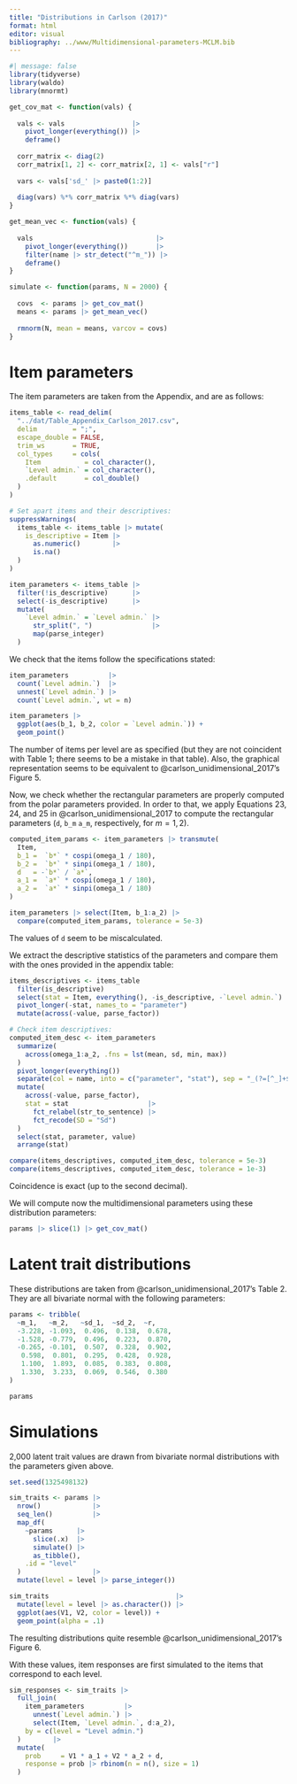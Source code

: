 ```yaml
---
title: "Distributions in Carlson (2017)"
format: html
editor: visual
bibliography: ../www/Multidimensional-parameters-MCLM.bib
---
```


```r
#| message: false
library(tidyverse)
library(waldo)
library(mnormt)
```

```r
get_cov_mat <- function(vals) {
  
  vals <- vals                 |>
    pivot_longer(everything()) |>
    deframe()
  
  corr_matrix <- diag(2)
  corr_matrix[1, 2] <- corr_matrix[2, 1] <- vals["r"]
  
  vars <- vals['sd_' |> paste0(1:2)]
  
  diag(vars) %*% corr_matrix %*% diag(vars)
}

get_mean_vec <- function(vals) {
  
  vals                               |>
    pivot_longer(everything())       |>
    filter(name |> str_detect("^m_")) |>
    deframe()
}

simulate <- function(params, N = 2000) {
  
  covs  <- params |> get_cov_mat()
  means <- params |> get_mean_vec()
  
  rmnorm(N, mean = means, varcov = covs)
}
```

# Item parameters

The item parameters are taken from the Appendix, and are as follows:

```r
items_table <- read_delim(
  "../dat/Table_Appendix_Carlson_2017.csv", 
  delim         = ";",
  escape_double = FALSE,
  trim_ws       = TRUE,
  col_types     = cols(
    Item           = col_character(),
    `Level admin.` = col_character(),
    .default       = col_double()
  )
)

# Set apart items and their descriptives:
suppressWarnings(
  items_table <- items_table |> mutate(
    is_descriptive = Item |>
      as.numeric()        |>
      is.na()
  )
)

item_parameters <- items_table |>
  filter(!is_descriptive)      |>
  select(-is_descriptive)      |>
  mutate(
    `Level admin.` = `Level admin.` |>
      str_split(", ")               |>
      map(parse_integer)
  )
```

We check that the items follow the specifications stated:

```r
item_parameters          |>
  count(`Level admin.`)  |>
  unnest(`Level admin.`) |>
  count(`Level admin.`, wt = n)

item_parameters |>
  ggplot(aes(b_1, b_2, color = `Level admin.`)) +
  geom_point()
```

The number of items per level are as specified (but they are not coincident
with Table 1; there seems to be a mistake in that table). Also, the graphical
representation seems to be equivalent to @carlson_unidimensional_2017's Figure
5.

Now, we check whether the rectangular parameters are properly computed from the
polar parameters provided. In order to that, we apply Equations 23, 24, and 25
in @carlson_unidimensional_2017 to compute the rectangular parameters
(`d`, `b_m` `a_m`, respectively, for $m = {1, 2}$).

```r
computed_item_params <- item_parameters |> transmute(
  Item,
  b_1 =  `b*` * cospi(omega_1 / 180),
  b_2 =  `b*` * sinpi(omega_1 / 180),
  d   = -`b*` / `a*`,
  a_1 =  `a*` * cospi(omega_1 / 180),
  a_2 =  `a*` * sinpi(omega_1 / 180)
)

item_parameters |> select(Item, b_1:a_2) |>
  compare(computed_item_params, tolerance = 5e-3)
```

The values of `d` seem to be miscalculated.

We extract the descriptive statistics of the parameters and compare them with
the ones provided in the appendix table:

```r
items_descriptives <- items_table                                     |>
  filter(is_descriptive)                                              |>
  select(stat = Item, everything(), -is_descriptive, -`Level admin.`) |>
  pivot_longer(-stat, names_to = "parameter")                         |>
  mutate(across(-value, parse_factor))

# Check item descriptives:
computed_item_desc <- item_parameters                                      |>
  summarize(
    across(omega_1:a_2, .fns = lst(mean, sd, min, max))
  )                                                                        |>
  pivot_longer(everything())                                               |>
  separate(col = name, into = c("parameter", "stat"), sep = "_(?=[^_]+$)") |>
  mutate(
    across(-value, parse_factor),
    stat = stat                    |>
      fct_relabel(str_to_sentence) |>
      fct_recode(SD = "Sd")
  )                                                                        |>
  select(stat, parameter, value)                                           |>
  arrange(stat)

compare(items_descriptives, computed_item_desc, tolerance = 5e-3)
compare(items_descriptives, computed_item_desc, tolerance = 1e-3)
```

Coincidence is exact (up to the second decimal).

We will compute now the multidimensional parameters using these distribution
parameters:

```r
params |> slice(1) |> get_cov_mat()
```

# Latent trait distributions

These distributions are taken from @carlson_unidimensional_2017's Table 2.
They are all bivariate normal with the following parameters:

```r
params <- tribble(
  ~m_1,   ~m_2,   ~sd_1,  ~sd_2,  ~r,
  -3.228, -1.093,  0.496,  0.138,  0.678,
  -1.528, -0.779,  0.496,  0.223,  0.870,
  -0.265, -0.101,  0.507,  0.328,  0.902,
   0.598,  0.801,  0.295,  0.428,  0.928,
   1.100,  1.893,  0.085,  0.383,  0.808,
   1.330,  3.233,  0.069,  0.546,  0.380
)

params
```

# Simulations

2,000 latent trait values are drawn from bivariate normal distributions with the
parameters given above.

```r
set.seed(1325498132)

sim_traits <- params |>
  nrow()             |>
  seq_len()          |>
  map_df(
    ~params      |>
      slice(.x)  |>
      simulate() |>
      as_tibble(),
    .id = "level"
  )                  |>
  mutate(level = level |> parse_integer())

sim_traits                                |>
  mutate(level = level |> as.character()) |>
  ggplot(aes(V1, V2, color = level)) +
  geom_point(alpha = .1)
```

The resulting distributions quite resemble @carlson_unidimensional_2017's Figure
6.

With these values, item responses are first simulated to the items that
correspond to each level.

```r
sim_responses <- sim_traits |>
  full_join(
    item_parameters          |>
      unnest(`Level admin.`) |>
      select(Item, `Level admin.`, d:a_2),
    by = c(level = "Level admin.")
  )        |>
  mutate(
    prob     = V1 * a_1 + V2 * a_2 + d,
    response = prob |> rbinom(n = n(), size = 1)
  )
```

